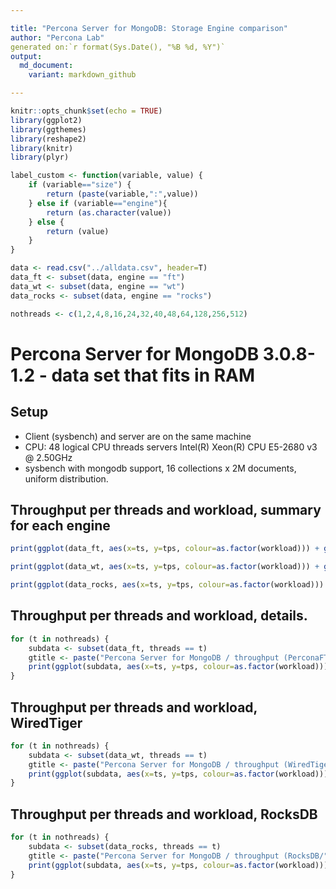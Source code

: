 ```yaml
---

title: "Percona Server for MongoDB: Storage Engine comparison"
author: "Percona Lab"
generated on:`r format(Sys.Date(), "%B %d, %Y")`
output:
  md_document:
    variant: markdown_github

---
```


```r
knitr::opts_chunk$set(echo = TRUE)
library(ggplot2)
library(ggthemes)
library(reshape2)
library(knitr)
library(plyr)

label_custom <- function(variable, value) {
    if (variable=="size") {
        return (paste(variable,":",value))
    } else if (variable=="engine"){
        return (as.character(value))
    } else {
        return (value)
    }
}

data <- read.csv("../alldata.csv", header=T)
data_ft <- subset(data, engine == "ft")
data_wt <- subset(data, engine == "wt")
data_rocks <- subset(data, engine == "rocks")

nothreads <- c(1,2,4,8,16,24,32,40,48,64,128,256,512)

```
# Percona Server for MongoDB 3.0.8-1.2 - data set that fits in RAM 

## Setup

* Client (sysbench) and server are on the same machine
* CPU: 48 logical CPU threads servers Intel(R) Xeon(R) CPU E5-2680 v3 @ 2.50GHz
* sysbench with mongodb support, 16 collections x 2M documents, uniform distribution. 


## Throughput per threads and workload, summary for each engine

```r
print(ggplot(data_ft, aes(x=ts, y=tps, colour=as.factor(workload))) + geom_jitter() + scale_colour_discrete(name = "") + facet_grid(. ~ user_provided_threads) + xlab("Time in seconds (10 sec interval)") + ylab("Throughput (read/write ops per second)") + ggtitle("Percona Server for MongoDB / throughput per threads (PerconaFT)") + scale_y_continuous(breaks = extended_range_breaks()(rbind(0,data_ft$tps)))  + scale_x_discrete(breaks = c(600)) + expand_limits(x=0, y=0) + theme_bw() + theme(panel.grid = element_line(colour="#010101",size=1), panel.background = element_rect(colour="#000000"), plot.background = element_rect(colour="#000000"), strip.background = element_rect(colour="#010101"), text=element_text(size=20), strip.text=element_text(size=24)))

print(ggplot(data_wt, aes(x=ts, y=tps, colour=as.factor(workload))) + geom_jitter() + scale_colour_discrete(name = "") + facet_grid(. ~ user_provided_threads) + xlab("Time in seconds (10 sec interval)") + ylab("Throughput (read/write ops per second)") + ggtitle("Percona Server for MongoDB / throughput per threads (WiredTiger)") + scale_y_continuous(breaks = extended_range_breaks()(rbind(0,data_wt$tps)))  + scale_x_discrete(breaks = c(600)) + expand_limits(x=0, y=0) + theme_bw() + theme(panel.grid = element_line(colour="#010101",size=1), panel.background = element_rect(colour="#000000"), plot.background = element_rect(colour="#000000"), strip.background = element_rect(colour="#010101"), text=element_text(size=20), strip.text=element_text(size=24)))

print(ggplot(data_rocks, aes(x=ts, y=tps, colour=as.factor(workload))) + geom_jitter() + scale_colour_discrete(name = "") + facet_grid(. ~ user_provided_threads) + xlab("Time in seconds (10 sec interval)") + ylab("Throughput (read/write ops per second)") + ggtitle("Percona Server for MongoDB / throughput per threads (RocksDB)") + scale_y_continuous(breaks = extended_range_breaks()(rbind(0,data_rocks$tps)))  + scale_x_discrete(breaks = c(600)) + expand_limits(x=0, y=0) + theme_bw() + theme(panel.grid = element_line(colour="#010101",size=1), panel.background = element_rect(colour="#000000"), plot.background = element_rect(colour="#000000"), strip.background = element_rect(colour="#010101"), text=element_text(size=20), strip.text=element_text(size=24)))


```

## Throughput per threads and workload, details. 

```r

for (t in nothreads) {
    subdata <- subset(data_ft, threads == t)
	gtitle <- paste("Percona Server for MongoDB / throughput (PerconaFT/", t," threads)")
	print(ggplot(subdata, aes(x=ts, y=tps, colour=as.factor(workload))) + geom_jitter() + scale_colour_discrete(name = "") + xlab("Time in seconds (10 sec interval)") + ylab("Throughput (read/write ops per second)") + ggtitle(gtitle) + scale_y_continuous(breaks = extended_range_breaks()(rbind(0,subdata$tps)))  + expand_limits(x=0, y=0) + theme_bw() + theme(panel.grid = element_line(colour="#010101",size=1), panel.background = element_rect(colour="#000000"), plot.background = element_rect(colour="#000000"), strip.background = element_rect(colour="#010101"), text=element_text(size=20), strip.text=element_text(size=24)))
}
```

## Throughput per threads and workload, WiredTiger

```r


for (t in nothreads) {
    subdata <- subset(data_wt, threads == t)
	gtitle <- paste("Percona Server for MongoDB / throughput (WiredTiger/", t," threads)")
	print(ggplot(subdata, aes(x=ts, y=tps, colour=as.factor(workload))) + geom_jitter() + scale_colour_discrete(name = "") + xlab("Time in seconds (10 sec interval)") + ylab("Throughput (read/write ops per second)") + ggtitle(gtitle) + scale_y_continuous(breaks = extended_range_breaks()(rbind(0,subdata$tps)))  + expand_limits(x=0, y=0) + theme_bw() + theme(panel.grid = element_line(colour="#010101",size=1), panel.background = element_rect(colour="#000000"), plot.background = element_rect(colour="#000000"), strip.background = element_rect(colour="#010101"), text=element_text(size=20), strip.text=element_text(size=24)))
}
```

## Throughput per threads and workload, RocksDB

```r


for (t in nothreads) {
    subdata <- subset(data_rocks, threads == t)
	gtitle <- paste("Percona Server for MongoDB / throughput (RocksDB/", t," threads)")
	print(ggplot(subdata, aes(x=ts, y=tps, colour=as.factor(workload))) + geom_jitter() + scale_colour_discrete(name = "") + xlab("Time in seconds (10 sec interval)") + ylab("Throughput (read/write ops per second)") + ggtitle(gtitle) + scale_y_continuous(breaks = extended_range_breaks()(rbind(0,subdata$tps)))  + expand_limits(x=0, y=0) + theme_bw() + theme(panel.grid = element_line(colour="#010101",size=1), panel.background = element_rect(colour="#000000"), plot.background = element_rect(colour="#000000"), strip.background = element_rect(colour="#010101"), text=element_text(size=20), strip.text=element_text(size=24)))
}
```
